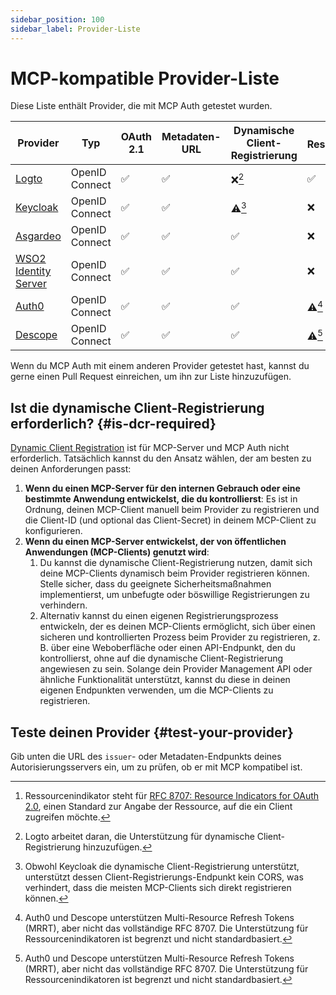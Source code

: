 ```yaml
---
sidebar_position: 100
sidebar_label: Provider-Liste
---
```



# MCP-kompatible Provider-Liste

Diese Liste enthält Provider, die mit MCP Auth getestet wurden.

| Provider                                                  | Typ            | OAuth 2.1 | Metadaten-URL | Dynamische Client-Registrierung | Ressourcenindikator[^1] |
| --------------------------------------------------------- | -------------- | --------- | ------------- | ------------------------------- | ----------------------- |
| [Logto](https://logto.io)                                 | OpenID Connect | ✅        | ✅            | ❌[^2]                          | ✅                      |
| [Keycloak](https://www.keycloak.org)                      | OpenID Connect | ✅        | ✅            | ⚠️[^3]                          | ❌                      |
| [Asgardeo](https://wso2.com/asgardeo)                     | OpenID Connect | ✅        | ✅            | ✅                              | ❌                      |
| [WSO2 Identity Server](https://wso2.com/identity-server/) | OpenID Connect | ✅        | ✅            | ✅                              | ❌                      |
| [Auth0](https://www.auth0.com)                            | OpenID Connect | ✅        | ✅            | ✅                              | ⚠️[^4]                  |
| [Descope](https://www.descope.com)                        | OpenID Connect | ✅        | ✅            | ✅                              | ⚠️[^4]                  |

Wenn du MCP Auth mit einem anderen Provider getestet hast, kannst du gerne einen Pull Request einreichen, um ihn zur Liste hinzuzufügen.

[^1]: Ressourcenindikator steht für [RFC 8707: Resource Indicators for OAuth 2.0](https://datatracker.ietf.org/doc/html/rfc8707), einen Standard zur Angabe der Ressource, auf die ein Client zugreifen möchte.

[^2]: Logto arbeitet daran, die Unterstützung für dynamische Client-Registrierung hinzuzufügen.

[^3]: Obwohl Keycloak die dynamische Client-Registrierung unterstützt, unterstützt dessen Client-Registrierungs-Endpunkt kein CORS, was verhindert, dass die meisten MCP-Clients sich direkt registrieren können.

[^4]: Auth0 und Descope unterstützen Multi-Resource Refresh Tokens (MRRT), aber nicht das vollständige RFC 8707. Die Unterstützung für Ressourcenindikatoren ist begrenzt und nicht standardbasiert.

## Ist die dynamische Client-Registrierung erforderlich? \{#is-dcr-required}

[Dynamic Client Registration](https://datatracker.ietf.org/doc/html/rfc7591) ist für MCP-Server und MCP Auth nicht erforderlich. Tatsächlich kannst du den Ansatz wählen, der am besten zu deinen Anforderungen passt:

1. **Wenn du einen MCP-Server für den internen Gebrauch oder eine bestimmte Anwendung entwickelst, die du kontrollierst**: Es ist in Ordnung, deinen MCP-Client manuell beim Provider zu registrieren und die Client-ID (und optional das Client-Secret) in deinem MCP-Client zu konfigurieren.
2. **Wenn du einen MCP-Server entwickelst, der von öffentlichen Anwendungen (MCP-Clients) genutzt wird**:
   1. Du kannst die dynamische Client-Registrierung nutzen, damit sich deine MCP-Clients dynamisch beim Provider registrieren können. Stelle sicher, dass du geeignete Sicherheitsmaßnahmen implementierst, um unbefugte oder böswillige Registrierungen zu verhindern.
   2. Alternativ kannst du einen eigenen Registrierungsprozess entwickeln, der es deinen MCP-Clients ermöglicht, sich über einen sicheren und kontrollierten Prozess beim Provider zu registrieren, z. B. über eine Weboberfläche oder einen API-Endpunkt, den du kontrollierst, ohne auf die dynamische Client-Registrierung angewiesen zu sein.
      Solange dein Provider Management API oder ähnliche Funktionalität unterstützt, kannst du diese in deinen eigenen Endpunkten verwenden, um die MCP-Clients zu registrieren.

## Teste deinen Provider \{#test-your-provider}

Gib unten die URL des `issuer`- oder Metadaten-Endpunkts deines Autorisierungsservers ein, um zu prüfen, ob er mit MCP kompatibel ist.

<TestProvider />